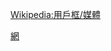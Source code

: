 {{Userbox
  |id=TVANTS
  |id-c=#99B3FF
  |info=这个用户喜欢收看[[TVANTS]]的电视节目。
  |info-c=#6EF7A7
  |border-c==#FFFFFF
}}<noinclude>{{Clear}}[[Category:媒體用戶框模板|網]][[Wikipedia:用戶框/媒體]]</noinclude>